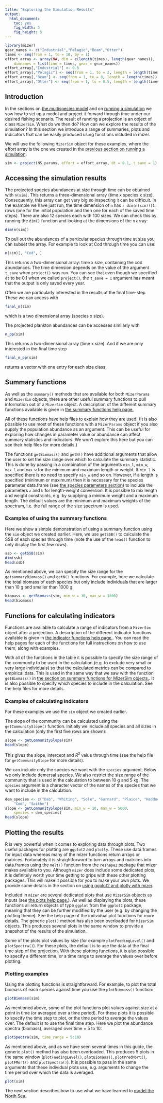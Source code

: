 ```yaml
---
title: "Exploring the Simulation Results"
output:
  html_document:
    toc: yes
    fig_width: 5
    fig_height: 5
---
```


```r
library(mizer)
gear_names <- c("Industrial","Pelagic","Beam","Otter")
times <- seq(from = 1, to = 10, by = 1)
effort_array <- array(NA, dim = c(length(times), length(gear_names)),
    dimnames = list(time = times, gear = gear_names))
effort_array[,"Industrial"] <- 0.5
effort_array[,"Pelagic"] <- seq(from = 1, to = 2, length = length(times))
effort_array[,"Beam"] <- seq(from = 1, to = 0, length = length(times))
effort_array[,"Otter"] <- seq(from = 1, to = 0.5, length = length(times))
```


## Introduction {#sec:exploring}

In the sections on [the multispecies model](multispecies_model.html) and on
[running a simulation](running_a_simulation.html) we saw how to set up a model
and project it forward through time under our desired fishing scenario. The
result of running a projection is an object of class `MizerSim`. What do we then
do?  How can we explore the results of the simulation? In this section we
introduce a range of summaries, plots and indicators that can be easily produced
using functions included in mizer.

We will use the following `MizerSim` object for these examples, where the
effort array is the one we created in the 
[previous section on running a simulation](running_a_simulation.html):

```r
sim <- project(NS_params, effort = effort_array, dt = 0.1, t_save = 1)
```

## Accessing the simulation results

The projected species abundances at size through time can be obtained with 
`n(sim)`.  This returns a three-dimensional array (time x species x size). Consequently,
this array can get very big so inspecting it can be difficult. In the example we
have just run, the time dimension of `n` has `r dim(n(sim))[1]` rows
(one for the initial population and then one for each of the saved time steps).
There are also 12 species each with 100 sizes. We can check this by running the
`dim()` function and looking at the dimensions of the `n` array:

```r
dim(n(sim))
```

To pull out the abundances of a particular species through time at size you can
subset the array. For example to look at Cod through time you can use:

```r
n(sim)[, "Cod", ]
```

This returns a two-dimensional array: time x size, containing the cod
abundances. The time dimension depends on the value of the argument `t_save`
when `project()` was run. You can see that even though we specified `dt` to be
0.1 when we called `project()`, the `t_save = 1` argument has meant that the
output is only saved every year.

Often we are particularly interested in the results at the final time-step.
These we can access with
```r
final_n(sim)
```
which is a two dimensional array (species x size).

The projected plankton abundances can be accesses similarly with
```r
n_pp(sim)
```
This returns a two-dimensional array (time x size). And if we are only
interested in the final time step
```r
final_n_pp(sim)
```
returns a vector with one entry for each size class.

## Summary functions{#sec:summaries}

As well as the `summary()` methods that are available for both `MizerParams` and
`MizerSim` objects, there are other useful summary functions to pull information
out of a `MizerSim` object. A description of the different summary functions
available is given in 
[the summary functions help page.](../reference/summary_functions.html)

All of these functions have help files to explain how they are used. (It is also
possible to use most of these functions with a `MizerParams` object if you also
supply the population abundance as an argument. This can be useful for exploring
how changes in parameter value or abundance can affect summary statistics and
indicators. We won't explore this here but you can see their help files for more
details.)

The functions `getBiomass()` and `getN()` have additional arguments that allow the
user to set the size range over which to calculate the summary statistic.  This
is done by passing in a combination of the arguments `min_l`, `min_w`, `max_l`
and `max_w` for the minimum and maximum length or weight.
If `min_l` is specified there is no need to specify `min_w` and so on. However,
if a length is specified (minimum or maximum) then it is necessary for the
species parameter data.frame (see 
[the species parameters section](multispecies_model.html#sec:species_parameters_dataframe)) 
to include
the parameters `a` and `b` for length-weight conversion. It is possible to mix
length and weight constraints, e.g. by supplying a minimum weight and a maximum
length. The default values are the minimum and maximum weights of the spectrum,
i.e. the full range of the size spectrum is used.


### Examples of using the summary functions {#sec:summaries_example}

Here we show a simple demonstration of using a summary function using the `sim`
object we created earlier. Here, we use `getSSB()` to calculate the SSB of each
species through time (note the use of the `head()` function to only display the
first few rows).

```r
ssb <- getSSB(sim)
dim(ssb)
head(ssb)
```

As mentioned above, we can specify the size range for the `getsummaryBiomass()` and
`getN()` functions. For example, here we calculate the total biomass of each
species but only include individuals that are larger than 10 g and smaller than
1000 g.

```r
biomass <- getBiomass(sim, min_w = 10, max_w = 1000)
head(biomass)
```


## Functions for calculating indicators

Functions are available to calculate a range of indicators from a `MizerSim`
object after a projection. A description of the different indicator functions
available is given in [the indicator functions help page.](../reference/indicator_functions.html).
You can read the help pages for each
of the functions for full instructions on how to use them, along with examples.

With all of the functions in the table it is possible to specify the size range of
the community to be used in the calculation (e.g. to exclude very small or very
large individuals) so that the calculated metrics can be compared to empirical
data. This is used in the same way that we saw with the function `getBiomass()` in
[the section on summary functions for MizerSim objects.](exploring_the_simulation_results.html#sec:summaries).
It is also
possible to specify which species to include in the calculation.  See the help
files for more details.


### Examples of calculating indicators {#sec:indicators_example}

For these examples we use the `sim` object we created earlier.

The slope of the community can be calculated using the `getCommunitySlope()`
function. Initially we include all species and all sizes in the calculation (only
the first five rows are shown):

```r
slope <- getCommunitySlope(sim)
head(slope)
```

This gives the slope, intercept and $R^2$ value through time (see the help file
for `getCommunitySlope` for more details).

We can include only the species we want with the `species` argument. Below we
only include demersal species.  We also restrict the size range of the community
that is used in the calculation to between 10 g and 5 kg. The `species` argument is a
character vector of the names of the species that we want to include in the
calculation.

```r
dem_species <- c("Dab", "Whiting", "Sole", "Gurnard", "Plaice", "Haddock",
    "Cod", "Saithe")
slope <- getCommunitySlope(sim, min_w = 10, max_w = 5000, 
    species = dem_species)
head(slope)
```

## Plotting the results

R is very powerful when it comes to exploring data through plots.  Two useful
packages for plotting are `ggplot2` and `plotly`.  These use data.frames for input data
whereas many of the mizer functions return arrays or
matrices. Fortunately it is straightforward to turn arrays and matrices into
data.frames using the `melt()` function from the `reshape2` package that mizer
makes available to you.
Although `mizer` does include some dedicated plots, it is definitely worth your
time getting to grips with these other plotting packages. This
will make it possible for you to make your own plots. We provide some details 
in the section on [using ggplot2 and plotly with mizer](plotting.html).

Included in `mizer` are several dedicated plots that use `MizerSim` objects as
inputs (see [the plots help page.](../reference/plotting_functions.html)). As
well as displaying the plots, these functions all return objects of type `ggplot`
from the `ggplot2` package, meaning that they can be further modified by the user
(e.g. by changing the plotting theme). See the help page of the individual plot
functions for more details. The generic `plot()` method has also been overloaded
for `MizerSim` objects. This produces several plots in the same window to
provide a snapshot of the results of the simulation.

Some of the plots plot values by size (for example `plotFeedingLevel()` and
`plotSpectra()`). For these plots, the default is to use the data at the final
time step of the projection. With these plotting functions, it is also possible
to specify a different time, or a time range to average the values over before
plotting.



### Plotting examples {#sec:plot_examples}

Using the plotting functions is straightforward. For example, to plot the total
biomass of each species against time you use the `plotBiomass()` function:

```r
plotBiomass(sim)
```

As mentioned above, some of the plot functions plot values against size at a
point in time (or averaged over a time period). For these plots it is possible
to specify the time step to plot, or the time period to average the values over.
The default is to use the final time step. Here we plot the abundance spectra
(biomass), averaged over time = 5 to 10:

```r
plotSpectra(sim, time_range = 5:10)
```


As mentioned above, and as we have seen several times in this guide, the generic
`plot()` method has also been overloaded.  This produces 5 plots in the same
window (`plotFeedingLevel()`, `plotBiomass()`, `plotPredMort()`, `plotFMort()`
and `plotSpectra()`). It is possible to pass in the same arguments that these
individual plots use, e.g. arguments to change the time period over which the
data is averaged.

```r
plot(sim)
```

The next section describes how to use what we have learned to 
[model the North Sea.](a_multispecies_model_of_the_north_sea.html) 